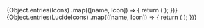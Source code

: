 
<Meta title="Components/Icons" />

<IconGallery>
  {Object.entries(Icons)
    .map(([name, Icon]) => {
      return (
        <IconItem name={name}>
          <Icon />
        </IconItem>
       );
    })}
</IconGallery>

<IconGallery>
  {Object.entries(LucideIcons)
    .map(([name, Icon]) => {
      return (
        <IconItem name={name}>
          <Icon />
        </IconItem>
       );
    })}
</IconGallery>
